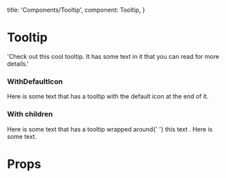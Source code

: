 

  title: 'Components/Tooltip',
  component: Tooltip,
}

<Meta title="Components/Tooltip" component={Tooltip} />

# Tooltip

  'Check out this cool tooltip. It has some text in it that you can read for more details.'

### WithDefaultIcon

<Canvas>
  <Story name="Default">
    <Box padding="gutter">
      <Text variant="p" as="span">
        Here is some text that has a tooltip with the default icon at the end of
        it. <Tooltip placement="right" as="button" text={tooltipText} />
      </Text>
    </Box>
  </Story>
</Canvas>

### With children

<Canvas>
  <Story name="WithChildren">
    <Box padding="gutter">
      <Text variant="p" as="span">
        Here is some text that has a tooltip wrapped around{' '}
        <Tooltip placement="top" as="span" text={tooltipText}>
          <span>this text</span>
        </Tooltip>
        .
      </Text>
    </Box>
    <Box padding="gutter">
      <Inline space={1}>
        <Text variant="p" as="span">
          Here is some text.
        </Text>
        <Tooltip placement="bottom" text={tooltipText} />
      </Inline>
    </Box>
  </Story>
</Canvas>

# Props

<Props of={Tooltip} />
